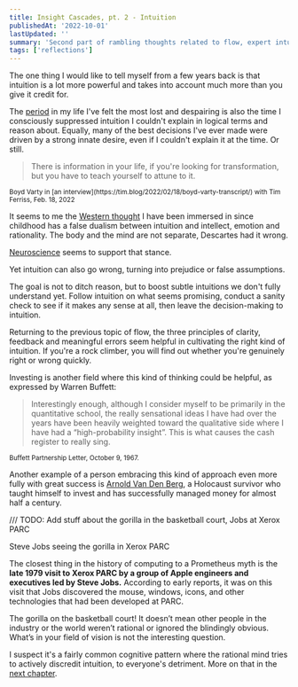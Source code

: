 ```yaml
---
title: Insight Cascades, pt. 2 - Intuition
publishedAt: '2022-10-01'
lastUpdated: ''
summary: 'Second part of rambling thoughts related to flow, expert intuition, neuroscience and the Tao.'
tags: ['reflections']
---
```


The one thing I would like to tell myself from a few years back is that intuition
is a lot more powerful and takes into account much more than you give it credit for.

The [period](/blog/switching-lanes) in my life I've felt the most lost and despairing
is also the time I consciously suppressed intuition I couldn't explain in logical
terms and reason about. Equally, many of the best decisions I've ever made were
driven by a strong innate desire, even if I couldn't explain it at the time. Or still.

> There is information in your life, if you're looking for transformation,
> but you have to teach yourself to attune to it.

<small>
  Boyd Varty in [an interview](https://tim.blog/2022/02/18/boyd-varty-transcript/) with
  Tim Ferriss, Feb. 18, 2022
</small>

It seems to me the [Western thought](https://www.britannica.com/event/Enlightenment-European-history)
I have been immersed in since childhood has a false dualism between intuition and intellect,
emotion and rationality. The body and the mind are not separate, Descartes had it wrong.

[Neuroscience](https://scitechconnect.elsevier.com/brief-history-explanation/) seems to support
that stance.

Yet intuition can also go wrong, turning into prejudice or false assumptions.

The goal is not to ditch reason, but to boost subtle intuitions we don't fully understand yet.
Follow intuition on what seems promising, conduct a sanity check to see if it makes any sense at all,
then leave the decision-making to intuition.

Returning to the previous topic of flow, the three principles of clarity, feedback and
meaningful errors seem helpful in cultivating the right kind of intuition. If you're a rock climber,
you will find out whether you're genuinely right or wrong quickly.

Investing is another field where this kind of thinking could be helpful, as expressed by Warren Buffett:

> Interestingly enough, although I consider myself to be primarily in the quantitative school,
> the really sensational ideas I have had over the years have been heavily weighted toward
> the qualitative side where I have had a “high-probability insight”.
> This is what causes the cash register to really sing.

<small>Buffett Partnership Letter, October 9, 1967.</small>

Another example of a person embracing this kind of approach even more fully
with great success is [Arnold Van Den Berg](https://www.theinvestorspodcast.com/richer-wiser-happier/master-your-mind-w-arnold-van-den-berg/),
a Holocaust survivor who taught himself to invest and has successfully managed money for almost half a century.

/// TODO: Add stuff about the gorilla in the basketball court, Jobs at Xerox PARC

Steve Jobs seeing the gorilla in Xerox PARC

The closest thing in the history of computing to a Prometheus myth is the **late 1979 visit to Xerox PARC by a group of Apple engineers and executives led by Steve Jobs.** According to early reports, it was on this visit that Jobs discovered the mouse, windows, icons, and other technologies that had been developed at PARC.

The gorilla on the basketball court! It doesn’t mean other people in the industry or the world weren’t rational or ignored the blindingly obvious. What’s in your field of vision is not the interesting question.

I suspect it's a fairly common cognitive pattern where the rational mind tries to actively discredit
intuition, to everyone's detriment. More on that in the [next chapter](blog/insight-cascades-pt-3).
